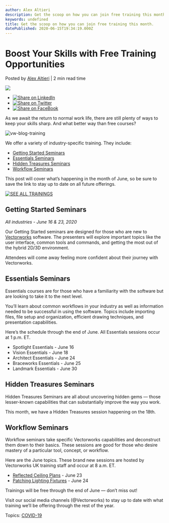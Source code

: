 ```yaml
---
author: Alex Altieri
description: Get the scoop on how you can join free training this month.
keywords: undefined
title: Get the scoop on how you can join free training this month. 
datePublished: 2020-06-15T19:34:19.000Z
---
```

  

# Boost Your Skills with Free Training Opportunities

 Posted by [Alex Altieri](https://blog.vectorworks.net/author/alex-altieri) | 2 min read time 

![](https://blog.vectorworks.net/hubfs/vw-blog-training.jpg) 

* [![Share on LinkedIn](https://2659751.fs1.hubspotusercontent-na1.net/hubfs/2659751/michaelDemo/share-LI.png)](http://www.linkedin.com/shareArticle?mini=true&url=https%3A%2F%2Fblog.vectorworks.net%2Fboost-your-skills-with-free-training-opportunities)
* [![Share on Twitter](https://2659751.fs1.hubspotusercontent-na1.net/hubfs/2659751/michaelDemo/share-TW.png)](https://www.twitter.com/share?text=Boost%20Your%20Skills%20with%20Free%20Training%20Opportunities&url=https%3A%2F%2Fblog.vectorworks.net%2Fboost-your-skills-with-free-training-opportunities&via=PMGTweets)
* [![Share on FaceBook](https://2659751.fs1.hubspotusercontent-na1.net/hubfs/2659751/michaelDemo/share-FB.png)](https://www.facebook.com/sharer/sharer.php?u=https%3A%2F%2Fblog.vectorworks.net%2Fboost-your-skills-with-free-training-opportunities)

As we await the return to normal work life, there are still plenty of ways to keep your skills sharp. And what better way than free courses?

![vw-blog-training](https://blog.vectorworks.net/hs-fs/hubfs/vw-blog-training.jpg?width=1440&name=vw-blog-training.jpg)

We offer a variety of industry-specific training. They include:

* [Getting Started Seminars](../../../net/vectorworks/blog/index.html)
* [Essentials Seminars](../../../net/vectorworks/blog/index.html)
* [Hidden Treasures Seminars](../../../net/vectorworks/blog/index.html)
* [Workflow Seminars](../../../net/vectorworks/blog/index.html)

This post will cover what’s happening in the month of June, so be sure to save the link to stay up to date on all future offerings.

[![SEE ALL TRAININGS](https://no-cache.hubspot.com/cta/default/3018241/a72fc011-a2e6-4499-bfbd-0e78db2d45b3.png)](https://cta-redirect.hubspot.com/cta/redirect/3018241/a72fc011-a2e6-4499-bfbd-0e78db2d45b3) 

## Getting Started Seminars

_All industries - June 16 & 23, 2020_

Our Getting Started seminars are designed for those who are new to [Vectorworks](https://www.vectorworks.net/en-US?utm%5Fcampaign=blog&utm%5Fmedium=planetvectorworks&utm%5Fsource=intext&utm%5Fcontent=061520freetraining) software. The presenters will explore important topics like the user interface, common tools and commands, and getting the most out of the hybrid 2D/3D environment.

Attendees will come away feeling more confident about their journey with Vectorworks.

## Essentials Seminars

Essentials courses are for those who have a familiarity with the software but are looking to take it to the next level. 

You’ll learn about common workflows in your industry as well as information needed to be successful in using the software. Topics include importing files, file setup and organization, efficient drawing techniques, and presentation capabilities. 

Here’s the schedule through the end of June. All Essentials sessions occur at 1 p.m. ET.

* Spotlight Essentials - June 16
* Vision Essentials - June 18
* Architect Essentials - June 24
* Braceworks Essentials - June 25
* Landmark Essentials - June 30

## Hidden Treasures Seminars

Hidden Treasures Seminars are all about uncovering hidden gems — those lesser-known capabilities that can substantially improve the way you work. 

This month, we have a Hidden Treasures session happening on the 18th. 

## Workflow Seminars

Workflow seminars take specific Vectorworks capabilities and deconstruct them down to their basics. These sessions are good for those who desire mastery of a particular tool, concept, or workflow. 

Here are the June topics. These brand new sessions are hosted by Vectorworks UK training staff and occur at 8 a.m. ET.

* [Reflected Ceiling Plans](https://www.eventbrite.com/e/vectorworks-essentials-seminar-reflected-ceiling-plans-free-for-a-limited-time-tickets-104564832228) \- June 23
* [Patching Lighting Fixtures](https://www.eventbrite.com/e/vectorworks-essentials-seminar-patching-lighting-fixtures-free-for-a-limited-time-tickets-104565395914) \- June 24

Trainings will be free through the end of June — don’t miss out!

Visit our social media channels (@Vectorworks) to stay up to date with what training we’ll be offering through the rest of the year.

 Topics: [COVID-19](https://blog.vectorworks.net/topic/covid-19) 

  